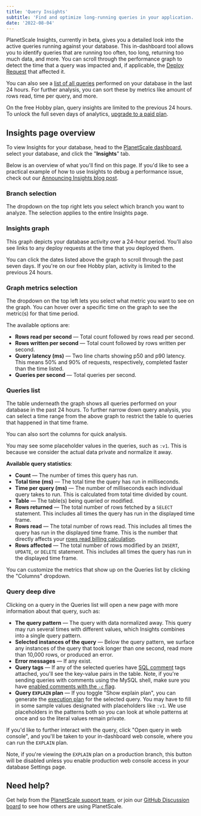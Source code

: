 ```yaml
---
title: 'Query Insights'
subtitle: 'Find and optimize long-running queries in your application.'
date: '2022-08-04'
---
```



PlanetScale Insights, currently in beta, gives you a detailed look into the active queries running against your database. This in-dashboard tool allows you to identify queries that are running too often, too long, returning too much data, and more. You can scroll through the performance graph to detect the time that a query was impacted and, if applicable, the [Deploy Request](/docs/concepts/deploy-requests) that affected it.

You can also see a [list of all queries](#queries-list) performed on your database in the last 24 hours. For further analysis, you can sort these by metrics like amount of rows read, time per query, and more.

<VideoBlock
  alt='This video shows an example Insights page. All explanations are covered in this doc.'
  src='/docs/img/docs/insights.mp4'
/>

<InfoBlock type='note'>
  On the free Hobby plan, query insights are limited to the previous 24 hours. To unlock the full seven days of
  analytics, <a href='/docs/concepts/billing'>upgrade to a paid plan</a>.
</InfoBlock>

## Insights page overview

To view Insights for your database, head to the [PlanetScale dashboard](https://app.planetscale.com), select your database, and click the "**Insights**" tab.

Below is an overview of what you'll find on this page. If you'd like to see a practical example of how to use Insights to debug a performance issue, check out our [Announcing Insights blog post](https://planetscale.com/blog/introducing-insights-advanced-query-monitoring).

### Branch selection

<ImageBlock alt='PlanetScale Insights branch selection' src={branches} />

The dropdown on the top right lets you select which branch you want to analyze. The selection applies to the entire Insights page.

### Insights graph

<ImageBlock alt='PlanetScale Insights graph' src={graph} />

This graph depicts your database activity over a 24-hour period. You'll also see links to any deploy requests at the time that you deployed them.

You can click the dates listed above the graph to scroll through the past seven days. If you're on our free Hobby plan, activity is limited to the previous 24 hours.

### Graph metrics selection

<ImageBlock alt='PlanetScale Insights graph metrics selection - rows written' src={metrics} />

The dropdown on the top left lets you select what metric you want to see on the graph. You can hover over a specific time on the graph to see the metric(s) for that time period.

The available options are:

- **Rows read per second** &mdash; Total count followed by rows read per second.
- **Rows written per second** &mdash; Total count followed by rows written per second.
- **Query latency (ms)** &mdash; Two line charts showing p50 and p90 latency. This means 50% and 90% of requests, respectively, completed faster than the time listed.
- **Queries per second** &mdash; Total queries per second.

### Queries list

<ImageBlock alt='PlanetScale Insights recent queries list' src={queries} />

The table underneath the graph shows all queries performed on your database in the past 24 hours. To further narrow down query analysis, you can select a time range from the above graph to restrict the table to queries that happened in that time frame.

You can also sort the columns for quick analysis.

<ImageBlock alt='Insights queries selected time range' src={timeframe} />

You may see some placeholder values in the queries, such as `:v1`. This is because we consider the actual data private and normalize it away.

**Available query statistics**:

- **Count** &mdash; The number of times this query has run.
- **Total time (ms)** &mdash; The total time the query has run in milliseconds.
- **Time per query (ms)** &mdash; The number of milliseconds each individual query takes to run. This is calculated from total time divided by count.
- **Table** &mdash; The table(s) being queried or modified.
- **Rows returned** &mdash; The total number of rows fetched by a `SELECT` statement. This includes all times the query has run in the displayed time frame.
- **Rows read** &mdash; The total number of rows read. This includes all times the query has run in the displayed time frame. This is the number that directly affects your [rows read billing calculation](/docs/concepts/billing#understanding-rows-read).
- **Rows affected** &mdash; The total number of rows modified by an `INSERT`, `UPDATE`, or `DELETE` statement. This includes all times the query has run in the displayed time frame.

You can customize the metrics that show up on the Queries list by clicking the "Columns" dropdown.

### Query deep dive

Clicking on a query in the Queries list will open a new page with more information about that query, such as:

- **The query pattern** &mdash; The query with data normalized away. This query may run several times with different values, which Insights combines into a single query pattern.
- **Selected instances of the query** &mdash; Below the query pattern, we surface any instances of the query that took longer than one second, read more than 10,000 rows, or produced an error.
- **Error messages** &mdash; If any exist.
- **Query tags** &mdash; If any of the selected queries have [SQL comment](https://google.github.io/sqlcommenter/) tags attached, you'll see the key-value pairs in the table. Note, if you're sending queries with comments using the MySQL shell, make sure you have [enabled comments with the `-c` flag](https://dev.mysql.com/doc/refman/8.0/en/mysql-command-options.html#option_mysql_comments).
- **Query `EXPLAIN` plan** &mdash; If you toggle "Show explain plan", you can generate the [execution plan](https://dev.mysql.com/blog-archive/mysql-explain-analyze/) for the selected query. You may have to fill in some sample values designated with placeholders like `:v1`. We use placeholders in the patterns both so you can look at whole patterns at once and so the literal values remain private.

If you'd like to further interact with the query, click "Open query in web console", and you'll be taken to your in-dashboard web console, where you can run the `EXPLAIN` plan.

Note, if you're viewing the `EXPLAIN` plan on a production branch, this button will be disabled unless you enable production web console access in your database Settings page.

<ImageBlock alt='PlanetScale Insights query pattern w/ explain plan' src={query} />
<ImageBlock alt='PlanetScale Insights explain plan' src={explain} />

## Need help?

Get help from the [PlanetScale support team](https://support.planetscale.com), or join our [GitHub Discussion board](https://github.com/planetscale/discussion/discussions) to see how others are using PlanetScale.
